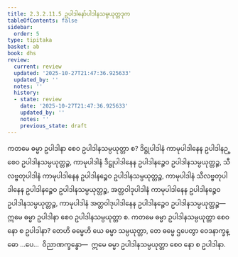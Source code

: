 ```yaml
---
title: 2.3.2.11.5 ဥပါဒါနော်ပါဒါနသမ္ပယုတ္တဒုက
tableOfContents: false
sidebar:
  order: 5
type: tipitaka
basket: ab
book: dhs
review:
  current: review
  updated: '2025-10-27T21:47:36.925633'
  updated_by: ''
  notes: ''
  history:
  - state: review
    date: '2025-10-27T21:47:36.925633'
    updated_by: ''
    notes: ''
    previous_state: draft
---
```



<ReviewStatus review={frontmatter.review} showDetails={true} />

<HypothesisAnnotation frontmatter={frontmatter} />

<DynamicBreadcrumb />

<Division number="1231" book="dhs" e="ch" v="29" p="242">

<Paragraph number="1928" book="dhs">
ကတမေ ဓမ္မာ ဥပါဒါနာ စေဝ ဥပါဒါနသမ္ပယုတ္တာ စ? ဒိဋ္ဌုပါဒါနံ ကာမုပါဒါနေန ဥပါဒါနဉ္စေဝ ဥပါဒါနသမ္ပယုတ္တဉ္စ, ကာမုပါဒါနံ ဒိဋ္ဌုပါဒါနေန ဥပါဒါနဉ္စေဝ ဥပါဒါနသမ္ပယုတ္တဉ္စ, သီလဗ္ဗတုပါဒါနံ ကာမုပါဒါနေန ဥပါဒါနဉ္စေဝ ဥပါဒါနသမ္ပယုတ္တဉ္စ, ကာမုပါဒါနံ သီလဗ္ဗတုပါဒါနေန ဥပါဒါနဉ္စေဝ ဥပါဒါနသမ္ပယုတ္တဉ္စ, အတ္တဝါဒုပါဒါနံ ကာမုပါဒါနေန ဥပါဒါနဉ္စေဝ ဥပါဒါနသမ္ပယုတ္တဉ္စ, ကာမုပါဒါနံ အတ္တဝါဒုပါဒါနေန ဥပါဒါနဉ္စေဝ ဥပါဒါနသမ္ပယုတ္တဉ္စ—  ဣမေ ဓမ္မာ ဥပါဒါနာ စေဝ ဥပါဒါနသမ္ပယုတ္တာ စ.
</Paragraph>

</Division>
<Division number="1232" book="dhs" e="ch" v="29" p="243">

<Paragraph number="1929" book="dhs">
ကတမေ ဓမ္မာ ဥပါဒါနသမ္ပယုတ္တာ စေဝ နော စ ဥပါဒါနာ? တေဟိ ဓမ္မေဟိ ယေ ဓမ္မာ သမ္ပယုတ္တာ, တေ ဓမ္မေ ဌပေတွာ ဝေဒနာက္ခန္ဓော …ပေ…  ဝိညာဏက္ခန္ဓော—  ဣမေ ဓမ္မာ ဥပါဒါနသမ္ပယုတ္တာ စေဝ နော စ ဥပါဒါနာ.
</Paragraph>
</Division>